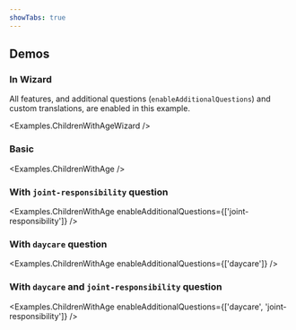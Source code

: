 ```yaml
---
showTabs: true
---
```



## Demos

### In Wizard

All features, and additional questions (`enableAdditionalQuestions`) and custom translations, are enabled in this example.

<Examples.ChildrenWithAgeWizard />

### Basic

<Examples.ChildrenWithAge />

### With `joint-responsibility` question

<Examples.ChildrenWithAge
  enableAdditionalQuestions={['joint-responsibility']}
/>

### With `daycare` question

<Examples.ChildrenWithAge enableAdditionalQuestions={['daycare']} />

### With `daycare` and `joint-responsibility` question

<Examples.ChildrenWithAge
  enableAdditionalQuestions={['daycare', 'joint-responsibility']}
/>

<VisibleWhenVisualTest>
  <Examples.ChildrenWithAgePrefilledYes />
  <Examples.ChildrenWithAgeSummaryNoChildren />
  <Examples.ChildrenWithAgeSummaryMultipleChildren />
  <Examples.ChildrenWithAgeSummaryMultipleNoAnswers />
  <Examples.ChildrenWithAgeSummaryNoChildrenAfterFilledOutData />
</VisibleWhenVisualTest>
